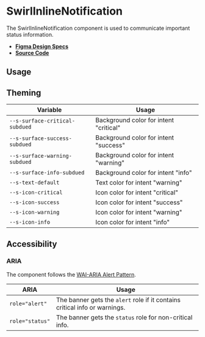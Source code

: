 
<Meta title="Components/SwirlInlineNotification" />

# SwirlInlineNotification

The SwirlInlineNotification component is used to communicate important status
information.

- **[Figma Design Specs](https://www.figma.com/file/iRHiAFsHxnzux8gQ9EjlZe/Swirl-Components?node-id=3741-28862&t=9COPJq73JA3JmeB8-0)**
- **[Source Code](https://github.com/flip-corp/swirl/tree/main/packages/swirl-components/src/components/swirl-inline-notification)**

## Usage

<Canvas of={Stories.SwirlInlineNotification} sourceState="shown"></Canvas>

<Controls of={Stories.SwirlInlineNotification} />

## Theming

| Variable                       | Usage                                  |
| ------------------------------ | -------------------------------------- |
| `--s-surface-critical-subdued` | Background color for intent "critical" |
| `--s-surface-success-subdued`  | Background color for intent "success"  |
| `--s-surface-warning-subdued`  | Background color for intent "warning"  |
| `--s-surface-info-subdued`     | Background color for intent "info"     |
| `--s-text-default`             | Text color for intent "warning"        |
| `--s-icon-critical`            | Icon color for intent "critical"       |
| `--s-icon-success`             | Icon color for intent "success"        |
| `--s-icon-warning`             | Icon color for intent "warning"        |
| `--s-icon-info`                | Icon color for intent "info"           |

## Accessibility

### ARIA

The component follows the
[WAI-ARIA Alert Pattern](https://www.w3.org/WAI/ARIA/apg/patterns/alert/).

| ARIA            | Usage                                                                      |
| --------------- | -------------------------------------------------------------------------- |
| `role="alert"`  | The banner gets the `alert` role if it contains critical info or warnings. |
| `role="status"` | The banner gets the `status` role for non-critical info.                   |
